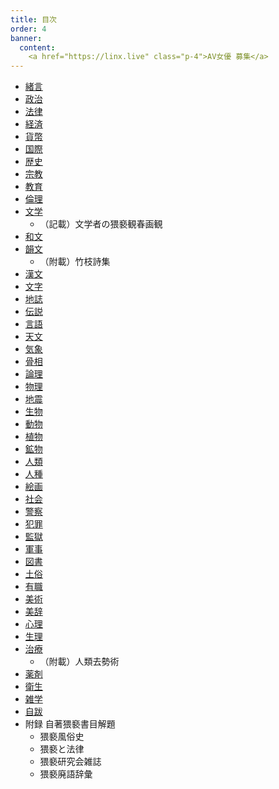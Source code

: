 ```yaml
---
title: 目次
order: 4
banner:
  content: 
    <a href="https://linx.live" class="p-4">AV女優 募集</a>
---
```


* [緒言](/main/00-intro/)
* [政治](/main/01-politics/)
* [法律](/main/02-law/)
* [経済](/main/03-economics/)
* [貨幣](/main/04-currency/)
* [国際](/main/05-international/)
* [歴史](/main/06-history/)
* [宗教](/main/07-religion/)
* [教育](/main/08-education/)
* [倫理](/main/09-ethics/)
* [文学](/main/10-literature/)
  * （記載）文学者の猥褻観春画観
* [和文](/main/11-japanese-literature/)
* [韻文](/main/12-verse/)
  * （附載）竹枝詩集
* [漢文](/main/13-chinese-literature/)
* [文字](/main/14-character/)
* [地誌](/main/15-regional-geography/)
* [伝説](/main/16-legend/)
* [言語](/main/17-language/)
* [天文](/main/18-astro/)
* [気象](/main/19-weather/)
* [骨相](/main/20-phrenology/)
* [論理](/main/21-logics/)
* [物理](/main/22-physics/)
* [地震](/main/23-earthquake/)
* [生物](/main/24-biology/)
* [動物](/main/25-animal/)
* [植物](/main/26-plant/)
* [鉱物](/main/27-mineral/)
* [人類](/main/28-humanity/)
* [人種](/main/29-race/)
* [絵画](/main/30-painting/)
* [社会](/main/31-society/)
* [警察](/main/32-police/)
* [犯罪](/main/33-crime/)
* [監獄](/main/34-prison/)
* [軍事](/main/35-military/)
* [図書](/main/36-books/)
* [土俗](/main/37-folk-customs/)
* [有職](/main/38-yusoku-kojitsu/)
* [美術](/main/39-art/)
* [美辞](/main/40-rhetoric/)
* [心理](/main/41-psychology/)
* [生理](/main/42-physiology/)
* [治療](/main/43-treatment/)
  * （附載）人類去勢術
* [薬剤](/main/44-medicine/)
* [衛生](/main/45-health/)
* [雑学](/main/46-trivia/)
* [自跋](/main/47-postscript/)
* 附録 自著猥褻書目解題 
  * 猥褻風俗史
  * 猥褻と法律
  * 猥褻研究会雑誌
  * 猥褻廃語辞彙
